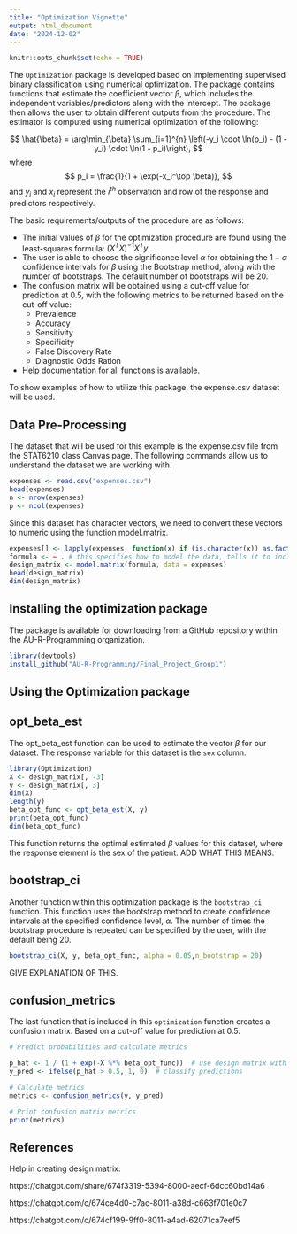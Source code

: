 ```yaml
---
title: "Optimization Vignette"
output: html_document
date: "2024-12-02"
---
```


```r
knitr::opts_chunk$set(echo = TRUE)
```

The `Optimization` package is developed based on implementing supervised binary classification using numerical optimization. The package contains functions that estimate the coefficient vector $\beta$, which includes the independent variables/predictors along with the intercept. The package then allows the user to obtain different outputs from the procedure. The estimator is computed using numerical optimization of the following: 

$$
\hat{\beta} = \arg\min_{\beta} \sum_{i=1}^{n} \left(-y_i \cdot \ln(p_i) - (1 - y_i) \cdot \ln(1 - p_i)\right),
$$
where
$$
p_i = \frac{1}{1 + \exp(-x_i^\top \beta)},
$$
and $y_i$ and $x_i$ represent the $i^{th}$ observation and row of the response and predictors respectively. 

The basic requirements/outputs of the procedure are as follows: 

- The initial values of $\beta$ for the optimization procedure are found using the least-squares formula: $(X^T X)^{-1} X^T y$.
- The user is able to choose the significance level $\alpha$ for obtaining the $1 - \alpha$ confidence intervals for $\beta$ using the Bootstrap method, along with the number of bootstraps. The default number of bootstraps will be 20. 
- The confusion matrix will be obtained using a cut-off value for prediction at 0.5, with the following metrics to be returned based on the cut-off value: 
  - Prevalence
  - Accuracy
  - Sensitivity
  - Specificity
  - False Discovery Rate
  - Diagnostic Odds Ration
- Help documentation for all functions is available. 

To show examples of how to utilize this package, the expense.csv dataset will be used. 

## Data Pre-Processing

The dataset that will be used for this example is the expense.csv file from the STAT6210 class Canvas page. The following commands allow us to understand the dataset we are working with.

```r
expenses <- read.csv("expenses.csv")
head(expenses)
n <- nrow(expenses)
p <- ncol(expenses)
```

Since this dataset has character vectors, we need to convert these vectors to numeric using the function model.matrix. 


```r
expenses[] <- lapply(expenses, function(x) if (is.character(x)) as.factor(x) else x)
formula <- ~ . # this specifies how to model the data, tells it to include all the columns
design_matrix <- model.matrix(formula, data = expenses)
head(design_matrix)
dim(design_matrix)
```


## Installing the optimization package

The package is available for downloading from a GitHub repository within the AU-R-Programming organization. 

```r
library(devtools)
install_github("AU-R-Programming/Final_Project_Group1")

```

## Using the Optimization package

## opt_beta_est

The opt_beta_est function can be used to estimate the vector $\beta$ for our dataset. The response variable for this dataset is the `sex` column. 

```r
library(Optimization)
X <- design_matrix[, -3]
y <- design_matrix[, 3]
dim(X)
length(y)
beta_opt_func <- opt_beta_est(X, y)
print(beta_opt_func)
dim(beta_opt_func)
```
This function returns the optimal estimated $\beta$ values for this dataset, where the response element is the sex of the patient. ADD WHAT THIS MEANS. 


## bootstrap_ci

Another function within this optimization package is the `bootstrap_ci` function. This function uses the bootstrap method to create confidence intervals at the specified confidence level, $\alpha$. The number of times the bootstrap procedure is repeated can be specified by the user, with the default being 20. 

```r
bootstrap_ci(X, y, beta_opt_func, alpha = 0.05,n_bootstrap = 20)
```
GIVE EXPLANATION OF THIS.


## confusion_metrics

The last function that is included in this `optimization` function creates a confusion matrix. Based on a cut-off value for prediction at 0.5. 

```r
# Predict probabilities and calculate metrics

p_hat <- 1 / (1 + exp(-X %*% beta_opt_func))  # use design matrix with intercept
y_pred <- ifelse(p_hat > 0.5, 1, 0)  # classify predictions

# Calculate metrics
metrics <- confusion_metrics(y, y_pred)

# Print confusion matrix metrics
print(metrics)
```





## References 
Help in creating design matrix: 

https://chatgpt.com/share/674f3319-5394-8000-aecf-6dcc60bd14a6

https://chatgpt.com/c/674ce4d0-c7ac-8011-a38d-c663f701e0c7

https://chatgpt.com/c/674cf199-9ff0-8011-a4ad-62071ca7eef5
